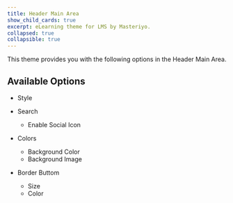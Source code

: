 ```yaml
---
title: Header Main Area
show_child_cards: true
excerpt: eLearning theme for LMS by Masteriyo.
collapsed: true
collapsible: true
---
```


This theme provides you with the following options in the Header Main Area.

## Available Options

- Style 
- Search
  - Enable Social Icon
- Colors
  - Background Color
  - Background Image

- Border Buttom
  - Size 
  - Color
  


